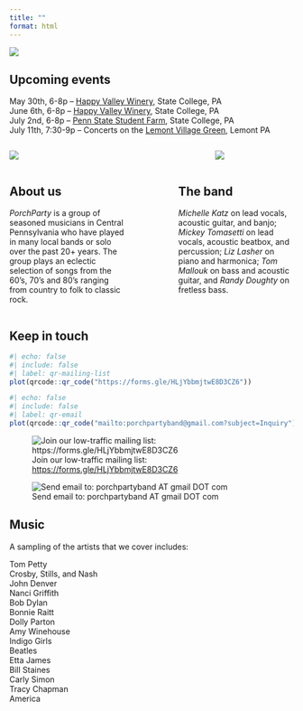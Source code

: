 ```yaml
---
title: ""
format: html
---
```


![](include/img/logo.png)

## Upcoming events

May 30th, 6-8p – [Happy Valley Winery](https://www.thehappyvalleywinery.com/welcome), State College, PA \
June 6th, 6-8p – [Happy Valley Winery](https://www.thehappyvalleywinery.com/welcome), State College, PA \
July 2nd, 6-8p – [Penn State Student Farm](https://www.studentfarm.psu.edu), State College, PA \
July 11th, 7:30-9p – Concerts on the [Lemont Village Green](https://www.lemontvillage.org/related/concerts-on-the-village-green), Lemont PA \

:::: {.columns}
::: {.column width=66%}
![](include/img/DSC_0029.JPG)
:::
::: {.column width=4%}
:::
::: {.column width=30%}
![](include/img/DSC_0006.JPG)
:::
::::

:::: {.columns}
::: {.column width=40%}
## About us

*PorchParty* is a group of seasoned musicians in Central Pennsylvania who have played in many local bands or solo over the past 20+ years. The group plays an eclectic selection of songs from the 60's, 70's and 80's ranging from country to folk to classic rock.
:::
::: {.column width=10%}
:::
::: {.column width=40%}
## The band
 
*Michelle Katz* on lead vocals, acoustic guitar, and banjo; *Mickey Tomasetti* on lead vocals, acoustic beatbox, and percussion; *Liz Lasher* on piano and harmonica; *Tom Mallouk* on bass and acoustic guitar, and *Randy Doughty* on fretless bass.
:::
::::

## Keep in touch

```r
#| echo: false
#| include: false
#| label: qr-mailing-list
plot(qrcode::qr_code("https://forms.gle/HLjYbbmjtwE8D3CZ6"))
```

```r
#| echo: false
#| include: false
#| label: qr-email
plot(qrcode::qr_code("mailto:porchpartyband@gmail.com?subject=Inquiry"))
```

::: {layout-ncol=2}

![Join our low-traffic mailing list: <https://forms.gle/HLjYbbmjtwE8D3CZ6>](include/fig/qr-mailing-list-1.png)

![Send email to: porchpartyband AT gmail DOT com](include/fig/qr-email-1.png)
:::


## Music
 
A sampling of the artists that we cover includes: 

Tom Petty \
Crosby, Stills, and Nash \
John Denver \
Nanci Griffith \
Bob Dylan \
Bonnie Raitt \
Dolly Parton \
Amy Winehouse \
Indigo Girls \
Beatles \
Etta James \
Bill Staines \
Carly Simon \
Tracy Chapman \
America \
